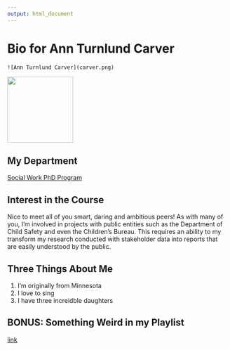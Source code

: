 ```yaml
---
output: html_document
---
```



# Bio for Ann Turnlund Carver

```
![Ann Turnlund Carver](carver.png)
```

<img src="carver.png" width="150">



## My Department

[Social Work PhD Program](https://socialwork.asu.edu/node/27195)



## Interest in the Course

Nice to meet all of you smart, daring and ambitious peers!  As with many of you, I'm involved in projects with public entities such as the Department of Child Safety and even the Children's Bureau. This requires an ability to my transform my research conducted with stakeholder data into reports that are easily understood by the public. 


## Three Things About Me

1. I'm originally from Minnesota 
2. I love to sing 
3. I have three increidble daughters 

 


## BONUS: Something Weird in my Playlist



[link](https://youtu.be/wZv62ShoStY) 

